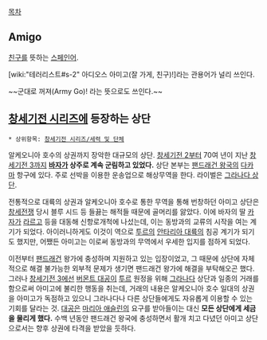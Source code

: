 [[목차]]
== Amigo ==
[[친구]]를 뜻하는 [[스페인어]]. 

[wiki:"테러리스트#s-2" 아디오스 아미고(잘 가게, 친구)!]라는 관용어가 널리 쓰인다.

~~군대로 꺼져(Army Go)! 라는 뜻으로도 쓰인다.~~

== [[창세기전 시리즈]]에 등장하는 상단 ==
 * 상위항목: [[창세기전 시리즈/세력 및 단체]]

알케오니아 호수의 상권까지 장악한 대규모의 상단. [[창세기전 2]]부터 70여 년이 지난 [[창세기전 3]]까지 '''[[바자]]가 상주로 계속 군림하고 있었다.''' 상단 본부는 [[팬드래건 왕국]]의 [[다카마]] 항구에 있다. 주로 선박을 이용한 운송업으로 해상무역을 한다. 라이벌은 [[그라나다|그라나다 상단]].

전통적으로 대륙의 상권과 알케오니아 호수로 통한 무역을 통해 번창하던 아미고 상단은 [[창세전쟁]] 당시 블루 시드 등 들끓는 해적들 때문에 골머리를 앓았다. 이에 바자의 딸 [[카자]]가 [[라르고]] 등을 대동해 신항로개척에 나섰는데, 이는 동방과의 교류의 시작을 여는 계기가 되었다. 아이러니하게도 이것이 역으로 [[투르]]의 [[안타리아 대륙]]의 침공 계기가 되기도 했지만, 어쨌든 아미고는 이로써 동방과의 무역에서 우세한 입지를 점하게 되었다.

이전부터 [[팬드래건]] 왕가에 충성하며 지원하고 있는 입장이었고, 그 때문에 상단에 자체적으로 해결 불가능한 외부적 문제가 생기면 팬드래건 왕가에 해결을 부탁해오곤 했다. 그러나 [[창세기전 3]]에선 [[버몬트 대공]]이 [[투르]] 원정을 위해 [[그라나다]] 상단과 일종의 거래를 함으로써 아미고에 불리한 행동을 취는데, 거래의 내용은 알케오니아 호수 일대의 상권을 아미고가 독점하고 있으니 그라나다나 다른 상단들에게도 자유롭게 이용할 수 있는 기회를 달라는 것. [[대공]]은 [[마리아 애슬린]]의 요구를 받아들이는 대신 '''모든 상단에게 세금을 물리게 했다.''' 수백 년동안 팬드래건 왕국에 충성하면서 활개 치고 다녔던 아미고 상단으로서는 향후 상권에 타격을 받았을 듯하다.
